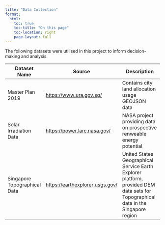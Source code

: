 ---
title: "Data Collection"
format:
  html:
    toc: true
    toc-title: "On this page"
    toc-location: right
    page-layout: full
---
The following datasets were utilised in this project to inform decision-making and analysis.

| Dataset Name | Source                           | Description                   |
|--------------|----------------------------------|-------------------------------|
| Master Plan 2019    | [https://www.ura.gov.sg/](https://www.ura.gov.sg/) | Contains city land allocation usage GEOJSON data    |
| Solar Irradiation Data   | [https://power.larc.nasa.gov/](https://power.larc.nasa.gov/)     | NASA project providing data on prospective renweable energy potential  |
| Singapore Topographical Data    | [https://earthexplorer.usgs.gov/](https://earthexplorer.usgs.gov/) | United States Geographical Service Earth Explorer platform, provided DEM data sets for Topographical data in the Singapore region    |

